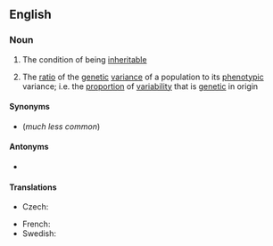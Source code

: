 ==English==

===Noun===
{{wikipedia}}
{{en-noun|~}}

# {{lb|en|uncountable}} The condition of being [[inheritable]]
# {{lb|en|countable|genetics}} The [[ratio]] of the [[genetic]] [[variance]] of a population to its [[phenotypic]] variance; i.e. the [[proportion]] of [[variability]] that is [[genetic]] in origin

====Synonyms====
* {{l|en|inheritability}} (''much less common'')

====Antonyms====
* {{l|en|environmentability}}

====Translations====
{{trans-top|the ratio of the genetic variance of a population to its phenotypic variance}}
* Czech: {{t|cs|dědivost|f}}
{{trans-mid}}
* French: {{t+|fr|héritabilité|f}}
* Swedish: {{t+|sv|ärftlighet|c}}
{{trans-bottom}}